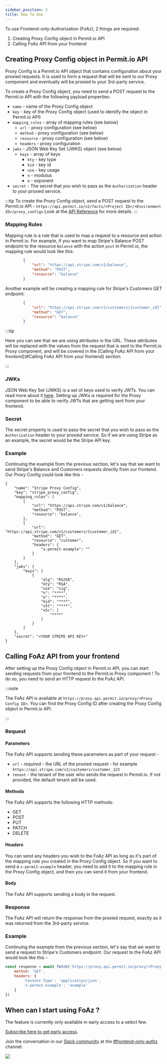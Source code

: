 ```yaml
---
sidebar_position: 2
title: How To Use
---
```


To use Frontend-only-Authorization (FoAz), 2 things are required:

  1. Creating Proxy Config object in Permit.io API
  2. Calling FoAz API from your frontend

## Creating Proxy Config object in Permit.io API

Proxy Config is a Permit.io API object that contains configuration about your proxied requests.
It is used to form a request that will be sent to our Proxy component and eventually will be proxied to your 3rd-party service.

To create a Proxy Config object, you need to send a POST request to the Permit.io API with the following payload properties:

* `name` - name of the Proxy Config object
* `key` - key of the Proxy Config object (used to identify the object in Permit.io API)
* `mapping_rules` - array of mapping rules (see below)
    * `url` - proxy configuration (see below)
    * `method` - proxy configuration (see below)
    * `resource` - proxy configuration (see below)
    * `headers` - proxy configuration
* `jwks` - JSON Web Key Set (JWKS) object (see below)
    * `keys` - array of keys
        * `kty` - key type
        * `kid` - key id
        * `use` - key usage
        * `n` - modulus
        * `e` - exponent
* `secret` - The secret that you wish to pass as the `Authorization` header to your proxied service.

:::tip
To create the Proxy Config object, send a POST request to the Permit.io API -
`https://api.permit.io/v2/facts/<Project ID>/<Environment ID>/proxy_configs`
Look at the [API Reference](https://api.permit.io/v2/redoc) for more details.
:::

### Mapping Rules
Mapping rule is a rule that is used to map a request to a resource and action in Permit.io.
For example, if you want to map Stripe's Balance POST endpoint to the resource `Balance` with the action `post` in Permit.io, the mapping rule would look like this:

```json
        {
            "url": "https://api.stripe.com/v1/balance",
            "method": "POST",
            "resource": "balance"
        }
```

Another example will be creating a mapping rule for Stripe's Customers GET endpoint:
```json
        {
            "url": "https://api.stripe.com/v1/customers/{customer_id}",
            "method": "GET",
            "resource": "balance"
        }
```
:::tip

Here you can see that we are using attributes in the URL.
These attributes will be replaced with the values from the request that is sent to the Permit.io Proxy component, and will be covered in the [Calling FoAz API from your frontend](#Calling FoAz API from your frontend) section.

:::

### JWKs
JSON Web Key Set (JWKS) is a set of keys used to verify JWTs.
You can read more about it [here](https://auth0.com/docs/tokens/concepts/jwks).
Setting up JWKs is required for the Proxy component to be able to verify JWTs that are getting sent from your frontend.

### Secret
The secret property is used to pass the secret that you wish to pass as the `Authorization` header to your proxied service.
So if we are using Stripe as an example, the secret would be the Stripe API key.

### Example
Continuing the example from the previous section, let's say that we want to send Stripe's Balance and Customers requests directly from our frontend.
Our Proxy Config could look like this -
```
{
    "name": "Stripe Proxy Config",
    "key": "stripe_proxy_config",
    "mapping_rules": [
        {
            "url": "https://api.stripe.com/v1/balance",
            "method": "POST",
            "resource": "balance",
        },
        {
            "url": "https://api.stripe.com/v1/customers/{customer_id}",
            "method": "GET",
            "resource": "customer",
            "headers": {
                "x-permit-example": ""
            }
        }
    ],
    "jwks": {
        "keys": [
            {
                "alg": "RS256",
                "kty": "RSA",
                "use": "sig",
                "n": "****",
                "e": "****",
                "kid": "****",
                "x5t": "****",
                "x5c": [
                    "****"
                ]
            }
        ]
    },
    "secret": "<YOUR STRIPE API KEY>"
}
```


## Calling FoAz API from your frontend
After setting up the Proxy Config object in Permit.io API, you can start sending requests from your frontend to the Permit.io Proxy component !
To do so, you need to send an HTTP request to the FoAz API.

:::note

The FoAz API is available at `https://proxy.api.permit.io/proxy/<Proxy Config ID>`.
You can find the Proxy Config ID after creating the Proxy Config object in Permit.io API.

:::

### Request
#### Parameters
The FoAz API supports sending these parameters as part of your request -

* `url` - *required* - the URL of the proxied request - for example `https://api.stripe.com/v1/customers/customer_123`
* `tenant` - the tenant of the user who sends the request in Permit.io. If not provided, the default tenant will be used.
#### Methods
The FoAz API supports the following HTTP methods:

  * GET
  * POST
  * PUT
  * PATCH
  * DELETE

#### Headers
You can send any headers you wish to the FoAz API as long as it's part of the mapping rule you created in the Proxy Config object.
So if you want to send a `x-permit-example` header, you need to add it to the mapping rule in the Proxy Config object, and then you can send it from your frontend.

#### Body
The FoAz API supports sending a body in the request.

### Response
The FoAz API will return the response from the proxied request, exactly as it was returned from the 3rd-party service.


### Example
Continuing the example from the previous section, let's say that we want to send a request to Stripe's Customers endpoint.
Our request to the FoAz API would look like this -

```js
const response = await fetch('https://proxy.api.permit.io/proxy/<Proxy Config ID>?url=https://api.stripe.com/v1/customers/customer_123', {
    method: 'GET',
    headers: {
        'Content-Type': 'application/json',
        'x-permit-example': 'example'
    }
})
```

## When can I start using FoAz ?

The feature is currently only available in early access to a select few.

[Subscribe here to get early access](https://hello.permit.io/foaz-ea).

Join the conversation in our [ Slack community](https://io.permit.io/join_community) at the [#frontend-only-authz](https://permit-io.slack.com/archives/C04U83ZABRD) channel.

[![](https://camo.githubusercontent.com/77726b9422833db0515171ce5ecc6458ce1877d29ad5785c6fb531805c5e8f13/68747470733a2f2f692e6962622e636f2f777a724748514c2f47726f75702d3734392e706e67)](https://io.permit.io/join_community)
